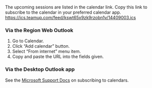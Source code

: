 The upcoming sessions are listed in the calendar link. Copy this link to
subscribe to the calendar in your preferred calendar app.
<https://ics.teamup.com/feed/kswt65x9zk9rzobn1v/14409003.ics>

### Via the Region Web Outlook

1.  Go to Calendar.
2.  Click "Add calendar" button.
3.  Select "From internet" menu item.
4.  Copy and paste the URL into the fields given.

### Via the Desktop Outlook app

See the [Microsoft Support
Docs](https://support.microsoft.com/en-us/topic/cff1429c-5af6-41ec-a5b4-74f2c278e98c)
on subscribing to calendars.
